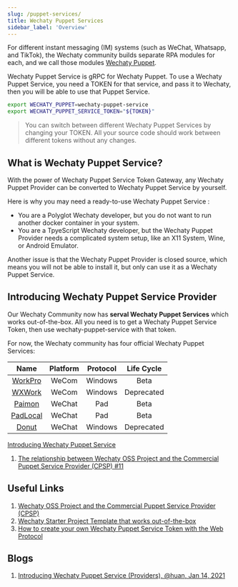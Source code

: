 ```yaml
---
slug: /puppet-services/
title: Wechaty Puppet Services
sidebar_label: 'Overview'
---
```



<Badges />

For different instant messaging (IM) systems (such as WeChat, Whatsapp, and TikTok), the Wechaty community builds separate RPA modules for each, and we call those modules [Wechaty Puppet](https://github.com/wechaty/wechaty-puppet).

Wechaty Puppet Service is gRPC for Wechaty Puppet. To use a Wechaty Puppet Service, you need a TOKEN for that service, and pass it to Wechaty, then you will be able to use that Puppet Service.

```sh
export WECHATY_PUPPET=wechaty-puppet-service
export WECHATY_PUPPET_SERVICE_TOKEN="${TOKEN}"
```

> You can switch between different Wechaty Puppet Services by changing your TOKEN. All your source code should work between different tokens without any changes.

## What is Wechaty Puppet Service?

With the power of Wechaty Puppet Service Token Gateway, any Wechaty Puppet Provider can be converted to Wechaty Puppet Service by yourself.

Here is why you may need a ready-to-use Wechaty Puppet Service :

- You are a Polyglot Wechaty developer, but you do not want to run another docker container in your system.
- You are a TpyeScript Wechaty developer, but the Wechaty Puppet Provider needs a complicated system setup, like an X11 System, Wine, or Android Emulator.

Another issue is that the Wechaty Puppet Provider is closed source, which means you will not be able to install it, but only can use it as a Wechaty Puppet Service.

## Introducing Wechaty Puppet Service Provider

Our Wechaty Community now has **serval Wechaty Puppet Services** which works out-of-the-box. All you need is to get a Wechaty Puppet Service Token, then use wechaty-puppet-service with that token.

For now, the Wechaty community has four official Wechaty Puppet Services:

| Name | Platform | Protocol | Life Cycle |
| :---: | :---: | :---: | :---: |
| [WorkPro](workpro.md) | WeCom | Windows | Beta |
| [WXWork](wxwork.md) | WeCom | Windows | Deprecated |
| [Paimon](paimon.md)| WeChat | Pad | Beta |
| [PadLocal](padlocal.md) | WeChat | Pad | Beta |
| [Donut](donut.md) | WeChat | Windows | Deprecated |

[Introducing Wechaty Puppet Service](https://wechaty.js.org/2021/01/14/wechaty-puppet-service/)

1. [The relationship between Wechaty OSS Project and the Commercial Puppet Service Provider (CPSP) #11](https://github.com/wechaty/PMC/issues/11)

## Useful Links

1. [Wechaty OSS Project and the Commercial Puppet Service Provider (CPSP)](https://github.com/wechaty/PMC/issues/11)
2. [Wechaty Starter Project Template that works out-of-the-box](https://github.com/wechaty/wechaty-getting-started)
3. [How to create your own Wechaty Puppet Service Token with the Web Protocol](https://github.com/wechaty/wechaty/issues/1986)

## Blogs

1. [Introducing Wechaty Puppet Service (Providers), @huan, Jan 14, 2021](https://wechaty.js.org/2021/01/14/wechaty-puppet-service/)
